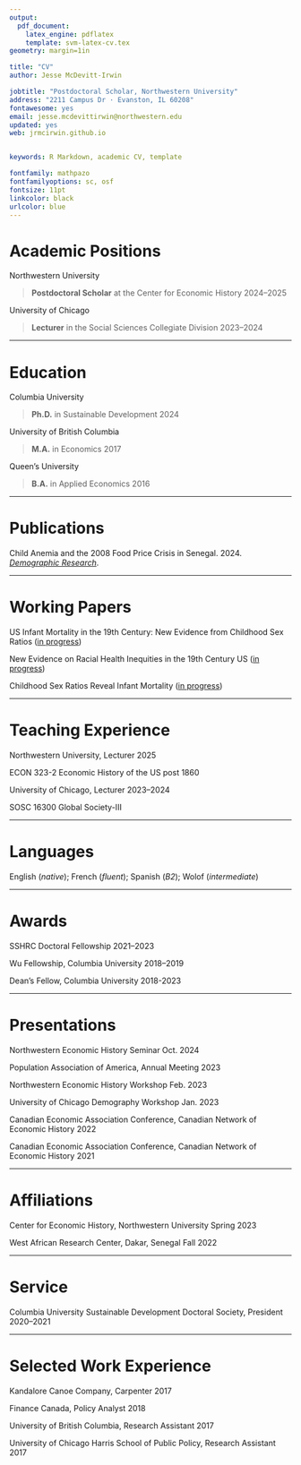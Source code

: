 ```yaml
---
output: 
  pdf_document:
    latex_engine: pdflatex
    template: svm-latex-cv.tex
geometry: margin=1in

title: "CV"
author: Jesse McDevitt-Irwin

jobtitle: "Postdoctoral Scholar, Northwestern University"
address: "2211 Campus Dr · Evanston, IL 60208"
fontawesome: yes
email: jesse.mcdevittirwin@northwestern.edu
updated: yes
web: jrmcirwin.github.io


keywords: R Markdown, academic CV, template

fontfamily: mathpazo
fontfamilyoptions: sc, osf
fontsize: 11pt
linkcolor: black
urlcolor: blue
---
```


# Academic Positions

Northwestern University

> __Postdoctoral Scholar__ at the Center for Economic History  \hfill 2024--2025

University of Chicago

> __Lecturer__ in the Social Sciences Collegiate Division  \hfill 2023--2024

---

# Education

Columbia University

>__Ph.D.__ in Sustainable Development  \hfill 2024


University of British Columbia

>__M.A.__ in Economics \hfill 2017

Queen's University

>__B.A.__ in Applied Economics \hfill 2016

---

# Publications

Child Anemia and the 2008 Food Price Crisis in Senegal. 2024. [_Demographic Research_](https://www.demographic-research.org/articles/volume/51/20).

---

# Working Papers

US Infant Mortality in the 19th Century: New Evidence from Childhood Sex Ratios ([in progress](https://jrmcirwin.github.io/sr1/USimr.pdf))

New Evidence on Racial Health Inequities in the 19th Century US ([in progress](https://jrmcirwin.github.io/sr1/ssmm_disp.pdf))

Childhood Sex Ratios Reveal Infant Mortality ([in progress](https://jrmcirwin.github.io/sr1/DemPap_1.pdf))

---

# Teaching Experience

Northwestern University, Lecturer \hfill 2025

ECON 323-2 Economic History of the US post 1860

University of Chicago, Lecturer \hfill 2023--2024

SOSC 16300 Global Society-III 

---

# Languages

English  (_native_); French  (_fluent_); Spanish (_B2_); Wolof (_intermediate_)

---

# Awards

SSHRC Doctoral Fellowship \hfill 2021--2023

Wu Fellowship, Columbia University \hfill 2018--2019

Dean's Fellow, Columbia University \hfill 2018-2023

---

# Presentations

Northwestern Economic History Seminar \hfill Oct. 2024

Population Association of America, Annual Meeting \hfill 2023

Northwestern Economic History Workshop \hfill Feb. 2023

University of Chicago Demography Workshop \hfill Jan. 2023

Canadian Economic Association Conference, Canadian Network of Economic History \hfill  2022

Canadian Economic Association Conference, Canadian Network of Economic History \hfill  2021

---

# Affiliations

Center for Economic History, Northwestern University \hfill Spring 2023

West African Research Center, Dakar, Senegal \hfill Fall 2022

---

# Service

Columbia University Sustainable Development Doctoral Society, President \hfill 2020--2021

---

# Selected Work Experience

Kandalore Canoe Company, Carpenter \hfill 2017

Finance Canada, Policy Analyst \hfill 2018

University of British Columbia, Research Assistant \hfill 2017

University of Chicago Harris School of Public Policy, Research Assistant \hfill 2017

